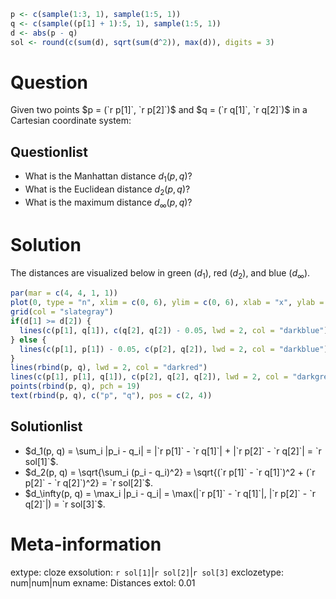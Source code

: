 ```r
p <- c(sample(1:3, 1), sample(1:5, 1))
q <- c(sample((p[1] + 1):5, 1), sample(1:5, 1))
d <- abs(p - q)
sol <- round(c(sum(d), sqrt(sum(d^2)), max(d)), digits = 3)
```

Question
========

Given two points $p = (`r p[1]`, `r p[2]`)$ and
$q = (`r q[1]`, `r q[2]`)$ in a Cartesian coordinate system:

Questionlist
------------
* What is the Manhattan distance $d_1(p, q)$?
* What is the Euclidean distance $d_2(p, q)$?
* What is the maximum distance $d_\infty(p, q)$?


Solution
========

The distances are visualized below in green ($d_1$), red ($d_2$),
and blue ($d_\infty$).

```r
par(mar = c(4, 4, 1, 1))
plot(0, type = "n", xlim = c(0, 6), ylim = c(0, 6), xlab = "x", ylab = "y")
grid(col = "slategray")
if(d[1] >= d[2]) {
  lines(c(p[1], q[1]), c(q[2], q[2]) - 0.05, lwd = 2, col = "darkblue")
} else {
  lines(c(p[1], p[1]) - 0.05, c(p[2], q[2]), lwd = 2, col = "darkblue")
}
lines(rbind(p, q), lwd = 2, col = "darkred")
lines(c(p[1], p[1], q[1]), c(p[2], q[2], q[2]), lwd = 2, col = "darkgreen")
points(rbind(p, q), pch = 19)
text(rbind(p, q), c("p", "q"), pos = c(2, 4))
```

Solutionlist
------------
* $d_1(p, q) = \sum_i |p_i - q_i| = |`r p[1]` - `r q[1]`| +
  |`r p[2]` - `r q[2]`| = `r sol[1]`$.
* $d_2(p, q) = \sqrt{\sum_i (p_i - q_i)^2} = \sqrt{(`r p[1]` -
  `r q[1]`)^2 + (`r p[2]` - `r q[2]`)^2} = `r sol[2]`$.
* $d_\infty(p, q) = \max_i |p_i - q_i| = \max(|`r p[1]` -
  `r q[1]`|, |`r p[2]` - `r q[2]`|) = `r sol[3]`$.


Meta-information
================
extype: cloze
exsolution: `r sol[1]`|`r sol[2]`|`r sol[3]`
exclozetype: num|num|num
exname: Distances
extol: 0.01
